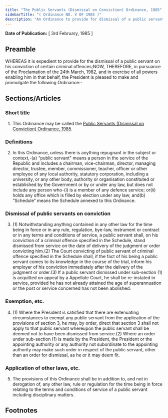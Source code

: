 ```yaml
---
title: "The Public Servants (Dismissal on Conviction) Ordinance, 1985"
sidebarTitle: "( Ordinance NO. V OF 1985 )"
description: "An Ordinance to provide for dismissal of a public servant on his conviction of certain criminal offences."
---
```


**Date of Publication:** [ 3rd February, 1985 ]

## Preamble

WHEREAS it is expedient to provide for the dismissal of a public servant on his conviction of certain criminal offences;NOW, THEREFORE, in pursuance of the Proclamation of the 24th March, 1982, and in exercise of all powers enabling him in that behalf, the President is pleased to make and promulgate the following Ordinance:-

## Sections/Articles

### Short title

1. This Ordinance may be called the [Public Servants (Dismissal on Conviction) Ordinance, 1985](/act-680.html "Public Servants (Dismissal on Conviction) Ordinance, 1985").

### Definitions

2. In this Ordinance, unless there is anything repugnant in the subject or context,-(a) “public servant” means a person in the service of the Republic and includes a chairman, vice-chairman, director, managing director, trustee, member, commissioner, teacher, officer or other employee of any local authority, statutory corporation, including a university, or any other body, authority or organisation constituted or established by the Government or by or under any law, but does not include any person who-(i) is a member of any defence service; or(ii) holds any office which is filled by election under any law; and(b) “Schedule” means the Schedule annexed to this Ordinance.

### Dismissal of public servants on conviction

3. (1) Notwithstanding anything contained in any other law for the time being in force or in any rule, regulation, bye-law, instrument or contract or in any terms and conditions of service, a public servant shall, on his conviction of a criminal offence specified in the Schedule, stand dismissed from service on the date of delivery of the judgment or order convicting him.(2) The Court convicting of public servant of criminal offence specified in the Schedule shall, if the fact of his being a public servant comes to its knowledge in the course of the trial, inform his employer of his conviction immediately after the delivery of the judgment or order.(3) If a public servant dismissed under sub-section (1) is acquitted on appeal by a Appellate Court, he shall be re-instated in service, provided he has not already attained the age of superannuation or the post or service concerned has not been abolished.

### Exemption, etc.

4. (1) Where the President is satisfied that there are extenuating circumstances to exempt any public servant from the application of the provisions of section 3, he may, by order, direct that section 3 shall not apply to that public servant whereupon the public servant shall be deemed not to have been dismissed from service.(2) Where an order under sub-section (1) is made by the President, the President or the appointing authority or any authority not subordinate to the appointing authority may make such order in respect of the public servant, other than an order for dismissal, as he or it may deem fit.

### Application of other laws, etc.

5. The provisions of this Ordinance shall be in addition to, and not in derogation of, any other law, rule or regulation for the time being in force relating to the terms and conditions of service of a public servant including disciplinary matters.

## Footnotes
